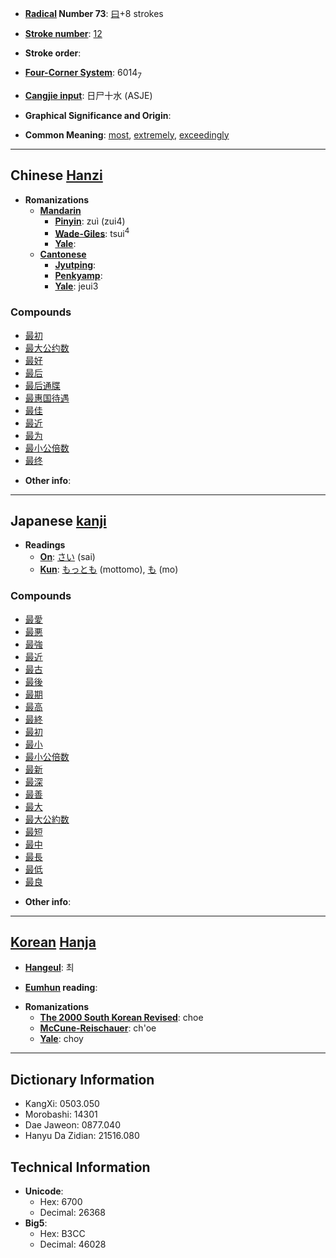 * '''[[Wiktionary:Chinese radical index| Radical]] Number 73''': [[Wiktionary:Chinese radical index 曰|曰]]+8 strokes

* '''[[Wiktionary:Chinese total strokes index|Stroke number]]''': [[Wiktionary:Chinese total strokes index 12|12]]

* '''Stroke order''': 

* '''[[Wiktionary:Chinese four corner index|Four-Corner System]]''': 6014<sub>7</sub>

* '''[[Wiktionary:Chinese Cangjie index|Cangjie input]]''': 日尸十水 (ASJE)

* '''Graphical Significance and Origin''': 

* '''Common Meaning''': [[most]], [[extremely]], [[exceedingly]]

----

== Chinese [[Hanzi]] ==

* '''Romanizations'''
** '''[[Mandarin]]'''
*** '''[[Pinyin]]''': zuì (zui4)
*** '''[[Wade-Giles]]''': tsui<sup>4</sup>
*** '''[[Yale]]''': 
** '''[[Cantonese]]'''
*** '''[[Jyutping]]''':
*** '''[[Penkyamp]]''': 
*** '''[[Yale]]''': jeui3

===Compounds===
*[[最初]]
*[[最大公约数]]
*[[最好]]
*[[最后]]
*[[最后通牒]]
*[[最惠国待遇]]
*[[最佳]]
*[[最近]]
*[[最为]]
*[[最小公倍数]]
*[[最终]]

* '''Other info''': 

----

== Japanese [[kanji]] ==

* '''Readings'''
** '''[[On]]''': [[さい]] (sai)
** '''[[Kun]]''': [[もっとも]] (mottomo), [[も]] (mo)

===Compounds===
*[[最愛]]
*[[最悪]]
*[[最強]]
*[[最近]]
*[[最古]]
*[[最後]]
*[[最期]]
*[[最高]]
*[[最終]]
*[[最初]]
*[[最小]]
*[[最小公倍数]]
*[[最新]]
*[[最深]]
*[[最善]]
*[[最大]]
*[[最大公約数]]
*[[最短]]
*[[最中]]
*[[最長]]
*[[最低]]
*[[最良]]

* '''Other info''':  

----

== [[Korean]] [[Hanja]] ==

* '''[[Hangeul]]''': 최

* '''[[Eumhun]] reading''': 

* '''Romanizations'''
** '''[[The 2000 South Korean Revised Romanization|The 2000 South Korean Revised]]''': choe
** '''[[McCune-Reischauer]]''': ch'oe
** '''[[Yale]]''': choy

----

== Dictionary Information ==

* KangXi: 0503.050
* Morobashi: 14301
* Dae Jaweon: 0877.040
* Hanyu Da Zidian: 21516.080

== Technical Information ==

* '''Unicode''':
** Hex: 6700
** Decimal: 26368
* '''Big5''':
** Hex: B3CC
** Decimal: 46028